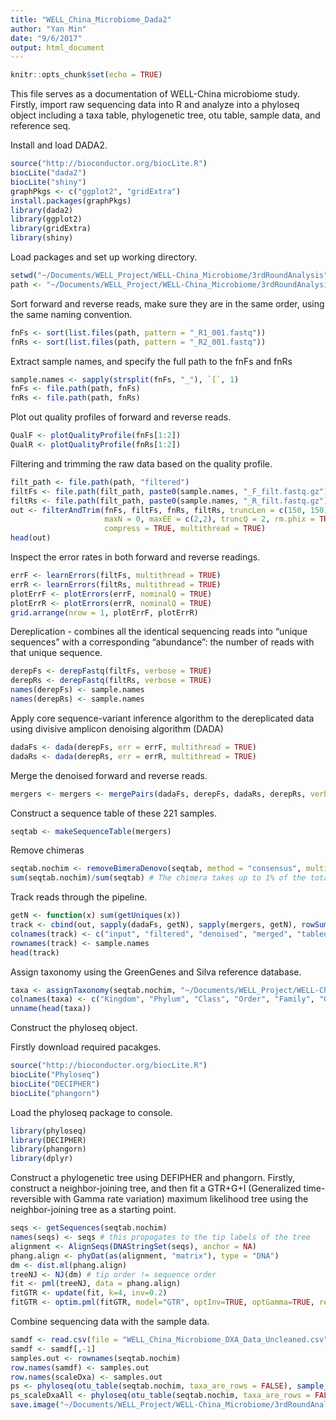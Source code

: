 ```yaml
---
title: "WELL_China_Microbiome_Dada2"
author: "Yan Min"
date: "9/6/2017"
output: html_document
---
```


```r
knitr::opts_chunk$set(echo = TRUE)
```

This file serves as a documentation of WELL-China microbiome study. Firstly, import raw sequencing data into R and analyze into a phyloseq object including a taxa table, phylogenetic tree, otu table, sample data, and reference seq. 

Install and load DADA2.

```r
source("http://bioconductor.org/biocLite.R")
biocLite("dada2")
biocLite("shiny")
graphPkgs <- c("ggplot2", "gridExtra")
install.packages(graphPkgs)
library(dada2)
library(ggplot2)
library(gridExtra)
library(shiny)
```

Load packages and set up working directory.

```r
setwd("~/Documents/WELL_Project/WELL-China_Microbiome/3rdRoundAnalysis")
path <- "~/Documents/WELL_Project/WELL-China_Microbiome/3rdRoundAnalysis"
```

Sort forward and reverse reads, make sure they are in the same order, using the same naming convention.

```r
fnFs <- sort(list.files(path, pattern = "_R1_001.fastq"))
fnRs <- sort(list.files(path, pattern = "_R2_001.fastq"))
```

Extract sample names, and specify the full path to the fnFs and fnRs

```r
sample.names <- sapply(strsplit(fnFs, "_"), `[`, 1)
fnFs <- file.path(path, fnFs)
fnRs <- file.path(path, fnRs)
```

Plot out quality profiles of forward and reverse reads.

```r
QualF <- plotQualityProfile(fnFs[1:2])
QualR <- plotQualityProfile(fnRs[1:2]) 
```

Filtering and trimming the raw data based on the quality profile. 

```r
filt_path <- file.path(path, "filtered")
filtFs <- file.path(filt_path, paste0(sample.names, "_F_filt.fastq.gz"))
filtRs <- file.path(filt_path, paste0(sample.names, "_R_filt.fastq.gz"))
out <- filterAndTrim(fnFs, filtFs, fnRs, filtRs, truncLen = c(150, 150), 
                     maxN = 0, maxEE = c(2,2), truncQ = 2, rm.phix = TRUE, 
                     compress = TRUE, multithread = TRUE)
head(out)
```

Inspect the error rates in both forward and reverse readings.

```r
errF <- learnErrors(filtFs, multithread = TRUE)
errR <- learnErrors(filtRs, multithread = TRUE)
plotErrF <- plotErrors(errF, nominalQ = TRUE) 
plotErrR <- plotErrors(errR, nominalQ = TRUE)
grid.arrange(nrow = 1, plotErrF, plotErrR)
```

Dereplication - combines all the identical sequencing reads into "unique sequences" with a corresponding "abundance": the number of reads with that unique sequence.

```r
derepFs <- derepFastq(filtFs, verbose = TRUE)
derepRs <- derepFastq(filtRs, verbose = TRUE)
names(derepFs) <- sample.names
names(derepRs) <- sample.names
```

Apply core sequence-variant inference algorithm to the dereplicated data using 
divisive amplicon denoising algorithm (DADA)

```r
dadaFs <- dada(derepFs, err = errF, multithread = TRUE)
dadaRs <- dada(derepRs, err = errR, multithread = TRUE)
```

Merge the denoised forward and reverse reads. 
```r
mergers <- mergers <- mergePairs(dadaFs, derepFs, dadaRs, derepRs, verbose = TRUE)
```

Construct a sequence table of these 221 samples. 
```r
seqtab <- makeSequenceTable(mergers)
```

Remove chimeras
```r
seqtab.nochim <- removeBimeraDenovo(seqtab, method = "consensus", multithread = TRUE, verbose = TRUE)
sum(seqtab.nochim)/sum(seqtab) # The chimera takes up to 1% of the total sequence reads. 
```

Track reads through the pipeline.
```r
getN <- function(x) sum(getUniques(x))
track <- cbind(out, sapply(dadaFs, getN), sapply(mergers, getN), rowSums(seqtab), rowSums(seqtab.nochim))
colnames(track) <- c("input", "filtered", "denoised", "merged", "tabled", "nonchim")
rownames(track) <- sample.names
head(track)
```

Assign taxonomy using the GreenGenes and Silva reference database. 
```r
taxa <- assignTaxonomy(seqtab.nochim, "~/Documents/WELL_Project/WELL-China_Microbiome/3rdRoundAnalysis/rdp_train_set_14.fa.gz", multithread = TRUE)
colnames(taxa) <- c("Kingdom", "Phylum", "Class", "Order", "Family", "Genus")
unname(head(taxa))
```

Construct the phyloseq object. 

Firstly download required pacakges.
```r
source("http://bioconductor.org/biocLite.R")
biocLite("Phyloseq")
biocLite("DECIPHER")
biocLite("phangorn")
```

Load the phyloseq package to console.
```r
library(phyloseq)
library(DECIPHER)
library(phangorn)
library(dplyr)
```

Construct a phylogenetic tree using DEFIPHER and phangorn.
Firstly, construct a neighbor-joining tree, and then fit a GTR+G+I (Generalized time-reversible with Gamma rate variation) maximum likelihood tree using the neighbor-joining tree as a starting point.
```r
seqs <- getSequences(seqtab.nochim)
names(seqs) <- seqs # this propogates to the tip labels of the tree
alignment <- AlignSeqs(DNAStringSet(seqs), anchor = NA)
phang.align <- phyDat(as(alignment, "matrix"), type = "DNA")
dm <- dist.ml(phang.align)
treeNJ <- NJ(dm) # tip order != sequence order
fit <- pml(treeNJ, data = phang.align)
fitGTR <- update(fit, k=4, inv=0.2)
fitGTR <- optim.pml(fitGTR, model="GTR", optInv=TRUE, optGamma=TRUE, rearrangement = "stochastic", control = pml.control(trace = 0))
```

Combine sequencing data with the sample data.
```r
samdf <- read.csv(file = "WELL_China_Microbiome_DXA_Data_Uncleaned.csv", header = TRUE, sep = ",")
samdf <- samdf[,-1]
samples.out <- rownames(seqtab.nochim)
row.names(samdf) <- samples.out
row.names(scaleDxa) <- samples.out
ps <- phyloseq(otu_table(seqtab.nochim, taxa_are_rows = FALSE), sample_data(dxaSub), tax_table(taxa), phy_tree(fitGTR$tree))
ps_scaleDxaAll <- phyloseq(otu_table(seqtab.nochim, taxa_are_rows = FALSE), sample_data(scaleDxa), tax_table(taxa))
save.image("~/Documents/WELL_Project/WELL-China_Microbiome/3rdRoundAnalysis/phyloseq.rdata")
```